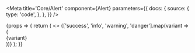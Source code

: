 

<Meta
    title='Core/Alert'
    component={Alert}
    parameters={{
        docs: {
            source: {
                type: 'code',
            },
        },
    }}
/>

<Canvas>
    <Story name='Variants'>
        {props => {
            return (
                <>
                    {['success', 'info', 'warning', 'danger'].map(variant => (
                        <div>
                            <Alert variant={variant}>{variant}</Alert>
                        </div>
                    ))}
                </>
            );
        }}
    </Story>
</Canvas>

<ArgsTable of={Alert} />

